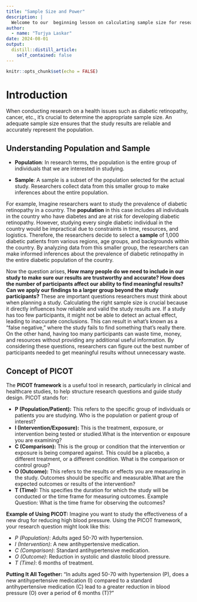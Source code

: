 ```yaml
---
title: "Sample Size and Power"
description: |
  Welcome to our  beginning lesson on calculating sample size for research. Accurately determining the sample size is a critical step in designing any study, as it ensures the reliability and validity of the research findings.
author:
  - name: "Turjya Laskar"
date: 2024-08-01
output:
  distill::distill_article:
    self_contained: false
---
```

```r
knitr::opts_chunk$set(echo = FALSE)
```

# Introduction

When conducting research on a health issues such as diabetic retinopathy, cancer, etc., it's crucial to determine the appropriate sample size. An adequate sample size ensures that the study results are reliable and accurately represent the population.


## Understanding Population and Sample

-   **Population**: In research terms, the population is the entire group of individuals that we are interested in studying. 

-   **Sample**: A sample is a subset of the population selected for the actual study. Researchers collect data from this smaller group to make inferences about the entire population.

For example, Imagine researchers want to study the prevalence of diabetic retinopathy in a country. The **population** in this case includes all individuals in the country who have diabetes and are at risk for developing diabetic retinopathy. However, studying every single diabetic individual in the country would be impractical due to constraints in time, resources, and logistics. Therefore, the researchers decide to select a **sample** of 1,000 diabetic patients from various regions, age groups, and backgrounds within the country. By analyzing data from this smaller group, the researchers can make informed inferences about the prevalence of diabetic retinopathy in the entire diabetic population of the country.

Now the question arises, **How many people do we need to include in our study to make sure our results are trustworthy and accurate? How does the number of participants affect our ability to find meaningful results? Can we apply our findings to a larger group beyond the study participants?** These are important questions researchers must think about when planning a study. Calculating the right sample size is crucial because it directly influences how reliable and valid the study results are. If a study has too few participants, it might not be able to detect an actual effect, leading to inaccurate conclusions. This can result in what’s known as a "false negative," where the study fails to find something that's really there. On the other hand, having too many participants can waste time, money, and resources without providing any additional useful information. By considering these questions, researchers can figure out the best number of participants needed to get meaningful results without unnecessary waste.


## Concept of PICOT

The **PICOT framework** is a useful tool in research, particularly in clinical and healthcare studies, to help structure research questions and guide study design. PICOT stands for:

-   **P (Population/Patient):**   This refers to the specific group of individuals or patients you are studying. Who is the population or patient group of interest?
-   **I (Intervention/Exposure):**    This is the treatment, exposure, or intervention being tested or studied.What is the intervention or exposure you are examining?
-   **C (Comparison):**   This is the group or condition that the intervention or exposure is being compared against. This could be a placebo, a different treatment, or a different condition. What is the comparison or control group?
-   **O (Outcome):**    This refers to the results or effects you are measuring in the study. Outcomes should be specific and measurable.What are the expected outcomes or results of the intervention?
-   **T (Time):**   This specifies the duration for which the study will be conducted or the time frame for measuring outcomes.
Example Question: What is the time frame for observing the outcomes?

**Example of Using PICOT:**
Imagine you want to study the effectiveness of a new drug for reducing high blood pressure. Using the PICOT framework, your research question might look like this:

-   *P (Population)*: Adults aged 50-70 with hypertension.
-   *I (Intervention)*: A new antihypertensive medication.
-   *C (Comparison)*: Standard antihypertensive medication.
-   *O (Outcome)*: Reduction in systolic and diastolic blood pressure.
-   *T (Time)*: 6 months of treatment.

**Putting It All Together:**
"In adults aged 50-70 with hypertension (P), does a new antihypertensive medication (I) compared to a standard antihypertensive medication (C) lead to a greater reduction in blood pressure (O) over a period of 6 months (T)?"
